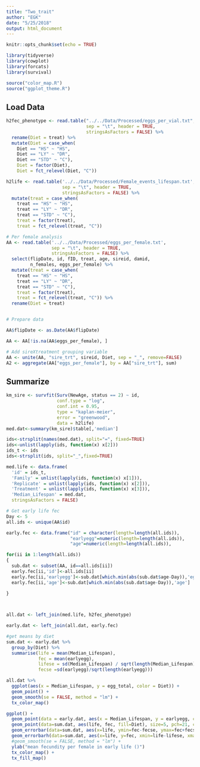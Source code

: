 ```yaml
---
title: "Two_trait"
author: "EGK"
date: "5/25/2018"
output: html_document
---
```


```r
knitr::opts_chunk$set(echo = TRUE)

library(tidyverse)
library(cowplot)
library(forcats)
library(survival)

source("color_map.R")
source("ggplot_theme.R")

```

## Load Data

```r
h2fec_phenotype <- read.table("../../Data/Processed/eggs_per_vial.txt",
                              sep = "\t", header = TRUE,
                              stringsAsFactors = FALSE) %>% 
  rename(Diet = treat) %>% 
  mutate(Diet = case_when(
    Diet == "HS" ~ "HS",
    Diet == "LY" ~ "DR",
    Diet == "STD" ~ "C"),
    Diet = factor(Diet),
    Diet = fct_relevel(Diet, "C"))

h2life <- read.table('../../Data/Processed/Female_events_lifespan.txt',
                     sep = "\t", header = TRUE,
                     stringsAsFactors = FALSE) %>% 
  mutate(treat = case_when(
    treat == "HS" ~ "HS",
    treat == "LY" ~ "DR",
    treat == "STD" ~ "C"),
    treat = factor(treat),
    treat = fct_relevel(treat, "C"))

# Per female analysis
AA <- read.table('../../Data/Processed/eggs_per_female.txt',
                 sep = "\t", header = TRUE,
                 stringsAsFactors = FALSE) %>% 
  select(flipDate, id, fID, treat, age, sireid, damid,
         n_females, eggs_per_female) %>%
  mutate(treat = case_when(
    treat == "HS" ~ "HS",
    treat == "LY" ~ "DR",
    treat == "STD" ~ "C"),
    treat = factor(treat),
    treat = fct_relevel(treat, "C")) %>%
  rename(Diet = treat)


# Prepare data

AA$flipDate <- as.Date(AA$flipDate)

AA <- AA[!is.na(AA$eggs_per_female), ]

# Add sireXtreatment grouping variable
AA <- unite(AA, "sire_trt", sireid, Diet, sep = "_", remove=FALSE)
A2 <- aggregate(AA["eggs_per_female"], by = AA["sire_trt"], sum)
```


## Summarize 

```r
km_sire <- survfit(Surv(NewAge, status == 2) ~ id,
                   conf.type = "log", 
                   conf.int = 0.95,
                   type = "kaplan-meier",
                   error = "greenwood",
                   data = h2life)
med.dat<-summary(km_sire)$table[,'median']

ids<-strsplit(names(med.dat), split="=", fixed=TRUE)
ids<-unlist(lapply(ids, function(x) x[2]))
ids_t <- ids
ids<-strsplit(ids, split="_",fixed=TRUE)

med.life <- data.frame(
  'id' = ids_t,
  'Family' = unlist(lapply(ids, function(x) x[1])),
  'Replicate' = unlist(lapply(ids, function(x) x[2])),
  'Treatment' = unlist(lapply(ids, function(x) x[3])),
  'Median_Lifespan' = med.dat,
  stringsAsFactors = FALSE)

# Get early life fec
Day <- 5
all.ids <- unique(AA$id)

early.fec <- data.frame("id" = character(length=length(all.ids)),
                        "earlyegg"=numeric(length=length(all.ids)),
                        "age"=numeric(length=length(all.ids)),                                           stringsAsFactors = FALSE)

for(ii in 1:length(all.ids))
{
  sub.dat <- subset(AA, id==all.ids[ii])
  early.fec[ii,'id']<-all.ids[ii]
  early.fec[ii,'earlyegg']<-sub.dat[which.min(abs(sub.dat$age-Day)),'eggs_per_female']
  early.fec[ii,'age']<-sub.dat[which.min(abs(sub.dat$age-Day)),'age']
  
}



all.dat <- left_join(med.life, h2fec_phenotype)

early.dat <- left_join(all.dat, early.fec)

#get means by diet
sum.dat <- early.dat %>% 
  group_by(Diet) %>% 
  summarise(life = mean(Median_Lifespan),
            fec = mean(earlyegg),
            lifese = sd(Median_Lifespan) / sqrt(length(Median_Lifespan)),
            fecse =sd(earlyegg)/sqrt(length(earlyegg)))


```

```r
all.dat %>% 
  ggplot(aes(x = Median_Lifespan, y = egg_total, color = Diet)) +
  geom_point() +
  geom_smooth(se = FALSE, method = "lm") +
  tx_color_map()

ggplot() +
  geom_point(data = early.dat, aes(x = Median_Lifespan, y = earlyegg, color = Diet)) +
  geom_point(data=sum.dat, aes(life, fec, fill=Diet), size=5, pch=21, color='black') +
  geom_errorbar(data=sum.dat, aes(x=life, ymin=fec-fecse, ymax=fec+fecse), width=1) +
  geom_errorbarh(data=sum.dat, aes(x=life, y=fec, xmin=life-lifese, xmax=life+lifese), height=1) +
  #geom_smooth(se = FALSE, method = "lm") +
  ylab("mean fecundity per female in early life ()")
  tx_color_map() +
  tx_fill_map()

```
